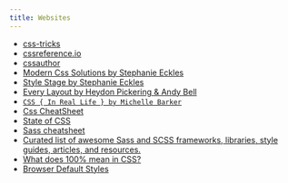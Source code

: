 ```yaml
---
title: Websites
---
```


- [css-tricks](https://css-tricks.com/)
- [cssreference.io](https://cssreference.io/)
- [cssauthor](https://cssauthor.com/)
- [Modern Css Solutions by Stephanie Eckles](https://moderncss.dev/)
- [Style Stage by Stephanie Eckles](https://stylestage.dev/)
- [Every Layout by Heydon Pickering & Andy Bell](https://every-layout.dev/)
- [`CSS { In Real Life } by Michelle Barker`](https://css-irl.info/)
- [Css CheatSheet](https://htmlcheatsheet.com/css/)
- [State of CSS](https://2020.stateofcss.com/en-US/)
- [Sass cheatsheet](https://devhints.io/sass)
- [Curated list of awesome Sass and SCSS frameworks, libraries, style guides, articles, and resources.](https://github.com/Famolus/awesome-sass)
- [What does 100% mean in CSS?](https://wattenberger.com/blog/css-percents)
- [Browser Default Styles](https://browserdefaultstyles.com/)

